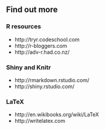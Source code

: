 ## Find out more
### R resources
* http://tryr.codeschool.com
* http://r-bloggers.com
* http://adv-r.had.co.nz/

### Shiny and Knitr
* http://rmarkdown.rstudio.com/
* http://shiny.rstudio.com/

### LaTeX
* http://en.wikibooks.org/wiki/LaTeX
* http://writelatex.com 

